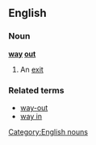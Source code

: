 ==English==
===Noun===
'''[[way]] [[out]]'''
#An [[exit]]
===Related terms===
*[[way-out]]
*[[way in]]
[[Category:English nouns]]